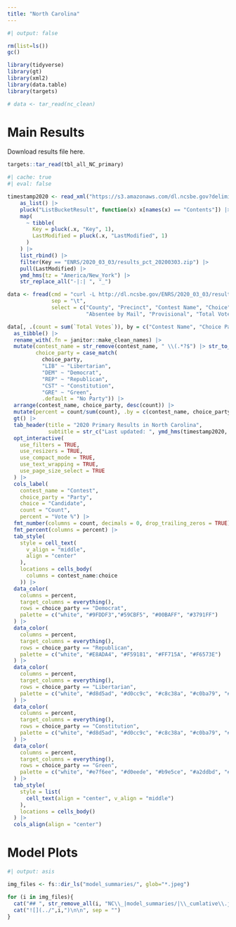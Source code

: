 ```yaml
---
title: "North Carolina"
---
```


```r
#| output: false

rm(list=ls())
gc()

library(tidyverse)
library(gt)
library(xml2)
library(data.table)
library(targets)

# data <- tar_read(nc_clean)

```

# Main Results

Download results file here.

```r

targets::tar_read(tbl_all_NC_primary)

```

```r
#| cache: true
#| eval: false

timestamp2020 <- read_xml("https://s3.amazonaws.com/dl.ncsbe.gov?delimiter=/&prefix=ENRS/2020_03_03/") |>
    as_list() |>
    pluck("ListBucketResult", function(x) x[names(x) == "Contents"]) |>
    map(
      ~ tibble(
        Key = pluck(.x, "Key", 1),
        LastModified = pluck(.x, "LastModified", 1)
      )
    ) |>
    list_rbind() |>
    filter(Key == "ENRS/2020_03_03/results_pct_20200303.zip") |>
    pull(LastModified) |>
    ymd_hms(tz = "America/New_York") |>
    str_replace_all("-|:| ", "_")

data <- fread(cmd = "curl -L http://dl.ncsbe.gov/ENRS/2020_03_03/results_pct_20200303.zip | funzip",
              sep = "\t",
              select = c("County", "Precinct", "Contest Name", "Choice", "Choice Party", "Election Day", "One Stop",
                         "Absentee by Mail", "Provisional", "Total Votes", "Real Precinct"))

data[, .(count = sum(`Total Votes`)), by = c("Contest Name", "Choice Party", "Choice")] |> 
  as_tibble() |> 
  rename_with(.fn = janitor::make_clean_names) |> 
  mutate(contest_name = str_remove(contest_name, " \\(.*?$") |> str_to_title(),
         choice_party = case_match(
           choice_party,
           "LIB" ~ "Libertarian",
           "DEM" ~ "Democrat",
           "REP" ~ "Republican",
           "CST" ~ "Constitution",
           "GRE" ~ "Green",
           .default = "No Party")) |> 
  arrange(contest_name, choice_party, desc(count)) |> 
  mutate(percent = count/sum(count), .by = c(contest_name, choice_party)) |> 
  gt() |> 
  tab_header(title = "2020 Primary Results in North Carolina", 
             subtitle = str_c("Last updated: ", ymd_hms(timestamp2020, tz = "America/New_York"))) |> 
  opt_interactive(
    use_filters = TRUE,
    use_resizers = TRUE,
    use_compact_mode = TRUE,
    use_text_wrapping = TRUE,
    use_page_size_select = TRUE
  ) |>
  cols_label(
    contest_name = "Contest",
    choice_party = "Party",
    choice = "Candidate",
    count = "Count", 
    percent = "Vote %") |> 
  fmt_number(columns = count, decimals = 0, drop_trailing_zeros = TRUE) |> 
  fmt_percent(columns = percent) |>
  tab_style(
    style = cell_text(
      v_align = "middle",
      align = "center"
    ), 
    locations = cells_body(
      columns = contest_name:choice
    )) |> 
  data_color(
    columns = percent,
    target_columns = everything(),
    rows = choice_party == "Democrat",
    palette = c("white", "#9FDDF3","#59CBF5", "#00BAFF", "#3791FF")
  ) |> 
  data_color(
    columns = percent,
    target_columns = everything(),
    rows = choice_party == "Republican",
    palette = c("white", "#E8ADA4", "#F59181", "#FF715A", "#F6573E")
  ) |> 
  data_color(
    columns = percent,
    target_columns = everything(),
    rows = choice_party == "Libertarian",
    palette = c("white", "#d8d5ad", "#d0cc9c", "#c8c38a", "#c0ba79", "#b8b168", "#b0a856", "#a19a4c")
  ) |> 
  data_color(
    columns = percent,
    target_columns = everything(),
    rows = choice_party == "Constitution",
    palette = c("white", "#d8d5ad", "#d0cc9c", "#c8c38a", "#c0ba79", "#b8b168", "#b0a856", "#a19a4c")
  ) |> 
  data_color(
    columns = percent,
    target_columns = everything(),
    rows = choice_party == "Green",
    palette = c("white", "#e7f6ee", "#d0eede", "#b9e5ce", "#a2ddbd", "#8bd4ad", "#73cc9d", "#5cc38c", "#45bb7c", "#2eb26c", "#17aa5c")
  ) |> 
  tab_style(
    style = list(
      cell_text(align = "center", v_align = "middle")
    ),
    locations = cells_body()
  ) |> 
  cols_align(align = "center")

```

# Model Plots

```r
#| output: asis

img_files <- fs::dir_ls("model_summaries/", glob="*.jpeg")

for (i in img_files){
  cat("## ", str_remove_all(i, "NC\\_|model_summaries/|\\_cumlative\\.jpeg"), "\n\n", sep = "")
  cat("![](../",i,")\n\n", sep = "")
}

```

